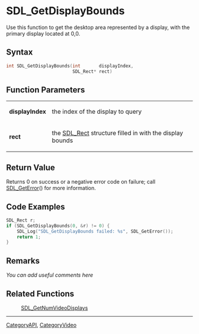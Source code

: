 
= SDL_GetDisplayBounds =
Use this function to get the desktop area represented by a display, with the primary display located at 0,0.


== Syntax ==
<syntaxhighlight lang='c++'>
int SDL_GetDisplayBounds(int       displayIndex,
                         SDL_Rect* rect)
</syntaxhighlight>

== Function Parameters ==
{|
|'''displayIndex'''
|the index of the display to query
|-
|'''rect'''
|the [[SDL_Rect]] structure filled in with the display bounds
|}

== Return Value ==
Returns 0 on success or a negative error code on failure; call [[SDL_GetError]]() for more information.

== Code Examples ==
<syntaxhighlight lang='c++'>
SDL_Rect r;
if (SDL_GetDisplayBounds(0, &r) != 0) {
    SDL_Log("SDL_GetDisplayBounds failed: %s", SDL_GetError());
    return 1;
}
</syntaxhighlight>

== Remarks ==
''You can add useful comments here''

== Related Functions ==
:[[SDL_GetNumVideoDisplays]]

----
[[CategoryAPI]], [[CategoryVideo]]
